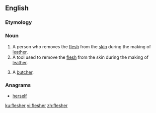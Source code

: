 ==English==

===Etymology===
{{suffix|en|flesh|er}}

===Noun===
{{en-noun}}

# A person who removes the [[flesh]] from the [[skin]] during the making of [[leather]].
# A tool used to remove the [[flesh]] from the skin during the making of [[leather]].
# {{label|en|Scotland}} A [[butcher]].

===Anagrams===
* [[herself#English|herself]]

[[ku:flesher]]
[[vi:flesher]]
[[zh:flesher]]